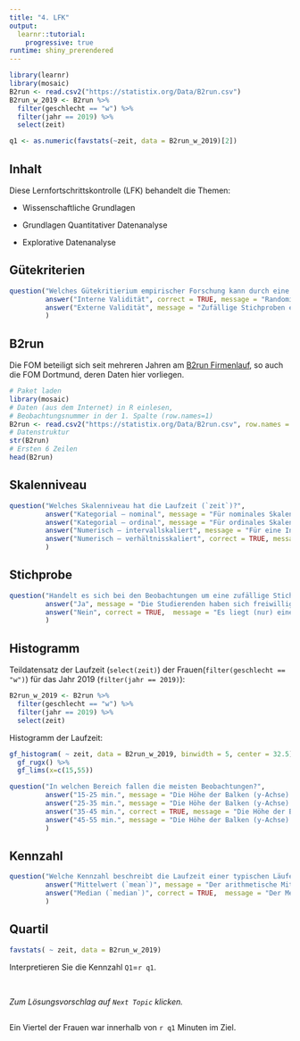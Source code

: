```yaml
---
title: "4. LFK"
output: 
  learnr::tutorial:
    progressive: true
runtime: shiny_prerendered
---
```



```r
library(learnr)
library(mosaic)
B2run <- read.csv2("https://statistix.org/Data/B2run.csv")
B2run_w_2019 <- B2run %>%
  filter(geschlecht == "w") %>%
  filter(jahr == 2019) %>%
  select(zeit)

q1 <- as.numeric(favstats(~zeit, data = B2run_w_2019)[2])
```

## Inhalt

Diese Lernfortschrittskontrolle (LFK) behandelt die Themen:

- Wissenschaftliche Grundlagen

- Grundlagen Quantitativer Datenanalyse

- Explorative Datenanalyse


## Gütekriterien

```r
question("Welches Gütekritierium empirischer Forschung kann durch eine zufällige Zuordnung im Experiment positiv beeinflusst werden?",
         answer("Interne Validität", correct = TRUE, message = "Randomisierte Experimente ermöglichen Kausalaussagen."),
         answer("Externe Validität", message = "Zufällige Stichproben erlauben eine Generalisierung auf die Population aus der sie gezogen wurden.")
         )
```


## B2run

Die FOM beteiligt sich seit mehreren Jahren am [B2run Firmenlauf](https://www.b2run.de/run/de/de/infos/was-ist-b2run/index.html), so auch die FOM Dortmund, deren Daten hier vorliegen.

```r
# Paket laden
library(mosaic)
# Daten (aus dem Internet) in R einlesen, 
# Beobachtungsnummer in der 1. Spalte (row.names=1)
B2run <- read.csv2("https://statistix.org/Data/B2run.csv", row.names = 1)
# Datenstruktur
str(B2run)
# Ersten 6 Zeilen
head(B2run)
```


## Skalenniveau

```r
question("Welches Skalenniveau hat die Laufzeit (`zeit`)?",
         answer("Kategorial – nominal", message = "Für nominales Skalenniveau könnten die Werte nur unterschieden werden."),
         answer("Kategorial – ordinal", message = "Für ordinales Skalenniveau könnten die Werte nur unterschieden und in eine Reihenfolge gebracht werden."),
         answer("Numerisch – intervallskaliert", message = "Für eine Intervallskalierung müssen die Werte in eine Reihenfolge gebracht werden können und die Abstände vergleichbar sein. Der Nullpunkt ist aber willkürlich."),
         answer("Numerisch – verhältnisskaliert", correct = TRUE, message = "Für eine Verhältnisskalierung müssen die Werte in eine Reihenfolge gebracht werden können und die Abstände vergleichbar sein. Auch ist ein absoluter Nullpunkt (inhaltlich) gegeben und die Quotienten sind (inhaltlich) interpretierbar.")         
         )
```

## Stichprobe

```r
question("Handelt es sich bei den Beobachtungen um eine zufällige Stichprobe aller FOM Studierenden in Dortmund?",
         answer("Ja", message = "Die Studierenden haben sich freiwillig und selbst gemeldet."),
         answer("Nein", correct = TRUE,  message = "Es liegt (nur) eine Gelegenheitsstichprobe vor.")
         )
```


## Histogramm

Teildatensatz der Laufzeit (`select(zeit)`) der Frauen(`filter(geschlecht == "w")`) für das Jahr 2019 (`filter(jahr == 2019)`):

```r
B2run_w_2019 <- B2run %>%
  filter(geschlecht == "w") %>%
  filter(jahr == 2019) %>%
  select(zeit)
```

Histogramm der Laufzeit:

```r
gf_histogram( ~ zeit, data = B2run_w_2019, binwidth = 5, center = 32.5) %>%
  gf_rugx() %>%
  gf_lims(x=c(15,55))
```

```r
question("In welchen Bereich fallen die meisten Beobachtungen?",
         answer("15-25 min.", message = "Die Höhe der Balken (y-Achse) gibt die (gruppierte) Häufigkeit der Laufzeit (x-Achse) an."),
         answer("25-35 min.", message = "Die Höhe der Balken (y-Achse) gibt die (gruppierte) Häufigkeit der Laufzeit (x-Achse) an."),
         answer("35-45 min.", correct = TRUE, message = "Die Höhe der Balken (y-Achse) gibt die (gruppierte) Häufigkeit der Laufzeit (x-Achse) an."),
         answer("45-55 min.", message = "Die Höhe der Balken (y-Achse) gibt die (gruppierte) Häufigkeit der Laufzeit (x-Achse) an.")
         )
```


## Kennzahl

```r
question("Welche Kennzahl beschreibt die Laufzeit einer typischen Läuferin besser?",
         answer("Mittelwert (`mean`)", message = "Der arithmetische Mittelwert ist die Summe aller Beobachtungswerte geteilt durch die Anzahl der Beobachtungen. Hier: Wenn alle Frauen gleich schnell gewesen wären, mit welcher individuellen Laufzeit würde mensch dann auf die gleiche Gesamtlaufzeit kommen."),
         answer("Median (`median`)", correct = TRUE,  message = "Der Median ist der Wert, der bei sortierten Beobachtungswerten diese in zwei gleich große Teile teilt.")
         )
```


## Quartil

```r
favstats( ~ zeit, data = B2run_w_2019)
```


Interpretieren Sie die Kennzahl `Q1`=`r q1`.

<br>

*Zum Lösungsvorschlag auf `Next Topic` klicken.*

##

Ein Viertel der Frauen war innerhalb von `r q1` Minuten im Ziel. 
